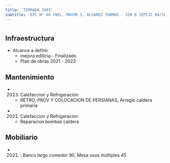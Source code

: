```yaml
---
title: 'TERRADA 3983'
subtitle: 'EPC N° 04 CNEL. MAYOR I. ALVAREZ THOMAS - JIN B (EPCJC 04/16°) JUANA AZURDUY'
---
```


#
## Infraestructura

* Alcance a definir 
    + mejora edilicia - Finalizado 
    + Plan de obras 2021 - 2023 






## Mantenimiento

*  (2023) Calefaccion y Refrigeracion 
    + RETRO, PROV Y COLOCACION DE PERSIANAS, Arreglo caldera primaria

*  (2021) Calefaccion y Refrigeracion 
    + Reparacion bombas caldera





## Mobiliario

*  (2021) : Banco largo comedor 90, Mesa usos múltiples 45 



